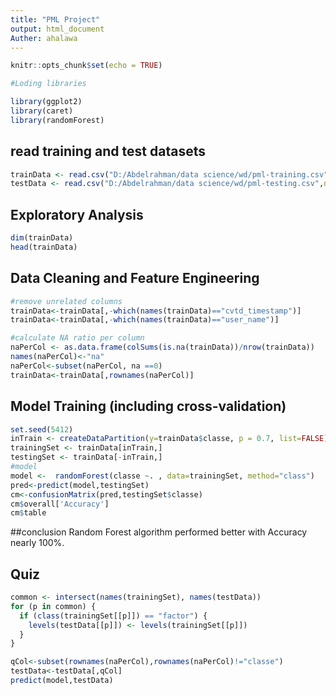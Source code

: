 ```yaml
---
title: "PML Project"
output: html_document
Auther: ahalawa
---
```


```r
knitr::opts_chunk$set(echo = TRUE)
```


```r
#Loding libraries

library(ggplot2)
library(caret)
library(randomForest)
```

## read training and test datasets

```r
trainData <- read.csv("D:/Abdelrahman/data science/wd/pml-training.csv", na.strings=c("NA", ""))
testData <- read.csv("D:/Abdelrahman/data science/wd/pml-testing.csv",na.strings=c("NA", ""))
```

## Exploratory Analysis
```r
dim(trainData)
head(trainData)
```

## Data Cleaning and Feature Engineering
```r
#remove unrelated columns
trainData<-trainData[,-which(names(trainData)=="cvtd_timestamp")]
trainData<-trainData[,-which(names(trainData)=="user_name")]

#calculate NA ratio per column
naPerCol <- as.data.frame(colSums(is.na(trainData))/nrow(trainData))
names(naPerCol)<-"na"
naPerCol<-subset(naPerCol, na ==0)
trainData<-trainData[,rownames(naPerCol)]

```

## Model Training (including cross-validation)
```r
set.seed(5412)
inTrain <- createDataPartition(y=trainData$classe, p = 0.7, list=FALSE)
trainingSet <- trainData[inTrain,]
testingSet <- trainData[-inTrain,]
#model
model <-  randomForest(classe ~. , data=trainingSet, method="class")
pred<-predict(model,testingSet)
cm<-confusionMatrix(pred,testingSet$classe)
cm$overall['Accuracy']
cm$table
```

##conclusion
Random Forest algorithm performed better with Accuracy nearly 100%.

## Quiz
```r
common <- intersect(names(trainingSet), names(testData)) 
for (p in common) { 
  if (class(trainingSet[[p]]) == "factor") { 
    levels(testData[[p]]) <- levels(trainingSet[[p]]) 
  } 
}
```

```r
qCol<-subset(rownames(naPerCol),rownames(naPerCol)!="classe")
testData<-testData[,qCol]
predict(model,testData)

```

















